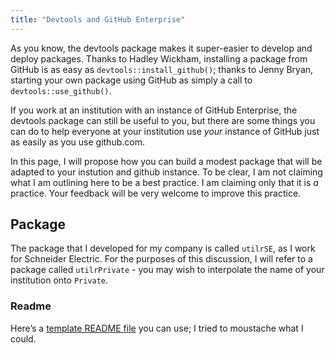 ```yaml
---
title: "Devtools and GitHub Enterprise"
---
```


As you know, the devtools package makes it super-easier to develop and deploy packages. Thanks to Hadley Wickham, installing a package from GitHub is as easy as `devtools::install_github()`; thanks to Jenny Bryan, starting your own package using GitHub as simply a call to `devtools::use_github()`. 

If you work at an institution with an instance of GitHub Enterprise, the devtools package can still be useful to you, but there are some things you can do to help everyone at your institution use *your* instance of GitHub just as easily as you use github.com.

In this page, I will propose how you can build a modest package that will be adapted to your instution and github instance. To be clear, I am not claiming what I am outlining here to be a best practice. I am claiming only that it is *a* practice. Your feedback will be very welcome to improve this practice.

## Package

The package that I developed for my company is called `utilrSE`, as I work for Schneider Electric. For the purposes of this discussion, I will refer to a package called `utilrPrivate` - you may wish to interpolate the name of your institution onto `Private`.

### Readme

Here's a [template README file]() you can use; I tried to moustache what I could.